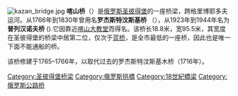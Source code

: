 [[Image:kazan_bridge.jpg|thumb]]
'''喀山桥'''（{{Lang-rus|Каза́нский мост|Kazansky most}}）是[[俄罗斯|俄罗斯]][[圣彼得堡|圣彼得堡]]的一座桥梁，跨格里博耶多夫运河。从1766年到1830年曾用名'''罗杰斯特汶斯基桥''' （{{Lang|ru|Рождественский мост}}），从1923年到1944年名为'''普列汉诺夫桥''' ({{Lang|ru|мост Плеханова}}).它因靠近[[喀山大教堂_(圣彼得堡)|喀山大教堂]]而得名。该桥长18.8米，宽95.5米，其宽度在圣彼得堡的桥梁中居第二位，仅次于[[蓝桥_(圣彼得堡)|蓝桥]]，是全市最低的一座桥，因此也是唯一下面不能通船的桥。

该桥修建于1765–1766年，以取代过去的罗杰斯特汶斯基木桥（1716年）。

{{Crossings navbox
 |structure       = 桥梁
 |place           = 格里博耶多夫运河
 |bridge          = 喀山桥
 |bridge signs    = 
 |upstream        = 意大利桥
 |upstream signs  = 
 |downstream      = 银行桥
 |downstream signs = 
 }}

{{Coord|59.9353|N|30.3262|E|display=title}}

[[Category:圣彼得堡桥梁|Category:圣彼得堡桥梁]]
[[Category:俄罗斯拱橋|Category:俄罗斯拱橋]]
[[Category:18世紀橋梁|Category:18世紀橋梁]]
[[Category:俄罗斯公路桥|Category:俄罗斯公路桥]]